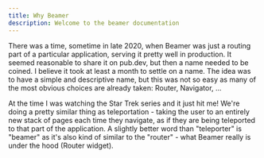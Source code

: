 ```yaml
---
title: Why Beamer
description: Welcome to the beamer documentation
---
```


There was a time, sometime in late 2020, when Beamer was just a routing part of a particular application, serving it pretty well in production. It seemed reasonable to share it on pub.dev, but then a name needed to be coined. I believe it took at least a month to settle on a name. The idea was to have a simple and descriptive name, but this was not so easy as many of the most obvious choices are already taken: Router, Navigator, ...

At the time I was watching the Star Trek series and it just hit me! We're doing a pretty similar thing as teleportation - taking the user to an entirely new stack of pages each time they navigate, as if they are being teleported to that part of the application. A slightly better word than "teleporter" is "beamer" as it's also kind of similar to the "router" - what Beamer really is under the hood (Router widget).

